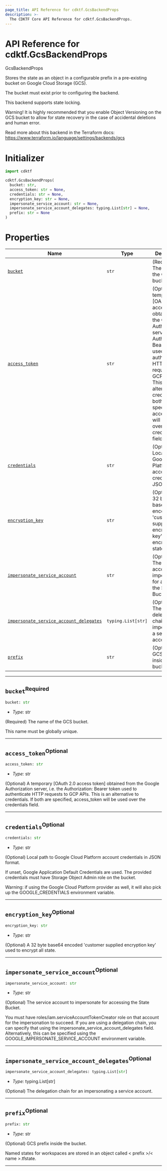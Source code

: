 ```yaml
---
page_title: API Reference for cdktf.GcsBackendProps
description: >-
  The CDKTF Core API Reference for cdktf.GcsBackendProps.
---
```


<!-- This file is generated through yarn generate-docs -->

# API Reference for cdktf.GcsBackendProps

   GcsBackendProps <a name="GcsBackendProps" id="cdktf.GcsBackendProps"></a>
  
  Stores the state as an object in a configurable prefix in a pre-existing bucket on Google Cloud Storage (GCS).
  
  The bucket must exist prior to configuring the backend.
  
  This backend supports state locking.
  
  Warning! It is highly recommended that you enable Object Versioning on the GCS bucket
  to allow for state recovery in the case of accidental deletions and human error.
  
  Read more about this backend in the Terraform docs:
  https://www.terraform.io/language/settings/backends/gcs
  
  # Initializer <a name="Initializer" id="cdktf.GcsBackendProps.Initializer"></a>
  
  ```python
  import cdktf
  
  cdktf.GcsBackendProps(
    bucket: str,
    access_token: str = None,
    credentials: str = None,
    encryption_key: str = None,
    impersonate_service_account: str = None,
    impersonate_service_account_delegates: typing.List[str] = None,
    prefix: str = None
  )
  ```
  
  # Properties <a name="Properties" id="Properties"></a>
  
  | **Name** | **Type** | **Description** |
  | --- | --- | --- |
  | <code><a href="#cdktf.GcsBackendProps.property.bucket">bucket</a></code> | <code>str</code> | (Required) The name of the GCS bucket. |
  | <code><a href="#cdktf.GcsBackendProps.property.accessToken">access_token</a></code> | <code>str</code> | (Optional) A temporary [OAuth 2.0 access token] obtained from the Google Authorization server, i.e. the Authorization: Bearer token used to authenticate HTTP requests to GCP APIs. This is an alternative to credentials. If both are specified, access_token will be used over the credentials field. |
  | <code><a href="#cdktf.GcsBackendProps.property.credentials">credentials</a></code> | <code>str</code> | (Optional) Local path to Google Cloud Platform account credentials in JSON format. |
  | <code><a href="#cdktf.GcsBackendProps.property.encryptionKey">encryption_key</a></code> | <code>str</code> | (Optional) A 32 byte base64 encoded 'customer supplied encryption key' used to encrypt all state. |
  | <code><a href="#cdktf.GcsBackendProps.property.impersonateServiceAccount">impersonate_service_account</a></code> | <code>str</code> | (Optional) The service account to impersonate for accessing the State Bucket. |
  | <code><a href="#cdktf.GcsBackendProps.property.impersonateServiceAccountDelegates">impersonate_service_account_delegates</a></code> | <code>typing.List[str]</code> | (Optional) The delegation chain for an impersonating a service account. |
  | <code><a href="#cdktf.GcsBackendProps.property.prefix">prefix</a></code> | <code>str</code> | (Optional) GCS prefix inside the bucket. |
  
  ---
  
  ## `bucket`<sup>Required</sup> <a name="bucket" id="cdktf.GcsBackendProps.property.bucket"></a>
  
  ```python
  bucket: str
  ```
  
  - *Type:* str
  
  (Required) The name of the GCS bucket.
  
  This name must be globally unique.
  
  ---
  
  ## `access_token`<sup>Optional</sup> <a name="access_token" id="cdktf.GcsBackendProps.property.accessToken"></a>
  
  ```python
  access_token: str
  ```
  
  - *Type:* str
  
  (Optional) A temporary [OAuth 2.0 access token] obtained from the Google Authorization server, i.e. the Authorization: Bearer token used to authenticate HTTP requests to GCP APIs. This is an alternative to credentials. If both are specified, access_token will be used over the credentials field.
  
  ---
  
  ## `credentials`<sup>Optional</sup> <a name="credentials" id="cdktf.GcsBackendProps.property.credentials"></a>
  
  ```python
  credentials: str
  ```
  
  - *Type:* str
  
  (Optional) Local path to Google Cloud Platform account credentials in JSON format.
  
  If unset, Google Application Default Credentials are used.
  The provided credentials must have Storage Object Admin role on the bucket.
  
  Warning: if using the Google Cloud Platform provider as well,
  it will also pick up the GOOGLE_CREDENTIALS environment variable.
  
  ---
  
  ## `encryption_key`<sup>Optional</sup> <a name="encryption_key" id="cdktf.GcsBackendProps.property.encryptionKey"></a>
  
  ```python
  encryption_key: str
  ```
  
  - *Type:* str
  
  (Optional) A 32 byte base64 encoded 'customer supplied encryption key' used to encrypt all state.
  
  ---
  
  ## `impersonate_service_account`<sup>Optional</sup> <a name="impersonate_service_account" id="cdktf.GcsBackendProps.property.impersonateServiceAccount"></a>
  
  ```python
  impersonate_service_account: str
  ```
  
  - *Type:* str
  
  (Optional) The service account to impersonate for accessing the State Bucket.
  
  You must have roles/iam.serviceAccountTokenCreator role on that account for the impersonation to succeed.
  If you are using a delegation chain, you can specify that using the impersonate_service_account_delegates field.
  Alternatively, this can be specified using the GOOGLE_IMPERSONATE_SERVICE_ACCOUNT environment variable.
  
  ---
  
  ## `impersonate_service_account_delegates`<sup>Optional</sup> <a name="impersonate_service_account_delegates" id="cdktf.GcsBackendProps.property.impersonateServiceAccountDelegates"></a>
  
  ```python
  impersonate_service_account_delegates: typing.List[str]
  ```
  
  - *Type:* typing.List[str]
  
  (Optional) The delegation chain for an impersonating a service account.
  
  ---
  
  ## `prefix`<sup>Optional</sup> <a name="prefix" id="cdktf.GcsBackendProps.property.prefix"></a>
  
  ```python
  prefix: str
  ```
  
  - *Type:* str
  
  (Optional) GCS prefix inside the bucket.
  
  Named states for workspaces are stored in an object called < prefix >/< name >.tfstate.
  
  ---
  
